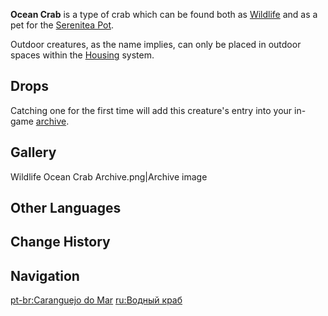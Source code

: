 {{Furnishing Infobox
|id             = 369115
|image          = Wildlife Ocean Crab Icon.png
|category       = Animal
|subcategory    = Outdoor Creature
|rarity         = 3
|adeptal_energy = 100
|load           = 350
|reduced_load   = 350
|description    = A claw-snapping crab that can be found in various water bodies throughout Teyvat.<br />These crabs have blue-gray shells and are more docile and less prone to anger than other crab species. Their limbs, however, are of greater strength. Getting pinched by one of their claws is definitely going to hurt. Tubby can attest to that. Having being pinched once before, she has sworn never to provoke the crabs ever again.
|lbType         = Wildlife
|lbFamily       = Other Wildlife
|lbGroup        = Crabs
|source1        = Omni-Ubiquity Net
}}
{{Description|A claw-snapping crab that can be found in various water bodies throughout Teyvat.<br />These crabs have blue-gray shells and are more docile and less prone to anger than other crab species. Their limbs, however, are of greater strength. Getting pinched by one of their claws is definitely going to hurt.|[[Archive]] Description}}
'''Ocean Crab''' is a type of crab which can be found both as [[Wildlife]] and as a pet for the [[Serenitea Pot]].

Outdoor creatures, as the name implies, can only be placed in outdoor spaces within the [[Housing]] system.

==Drops==
{{Card|Crab|1}}

Catching one for the first time will add this creature's entry into your in-game [[archive]].

==Gallery==
<gallery hideaddbutton="true" captionalign="center">
Wildlife Ocean Crab Archive.png|Archive image
</gallery>

==Other Languages==
{{Other Languages
|en      = Ocean Crab
|zhs     = 海蓝蟹
|zhs_rm  = Hǎi Lán Xiè
|zht     = 海藍蟹
|zht_rm  = Hǎi Lán Xiè
|zh_tl   = Ocean Blue Crab
|ja      = 紺青ガニ
|ja_rm   = Konjou Gani
|ja_tl   = Prussian Blue Crab
|ko      = 블루크랩
|ko_rm   = Beullu-Keuraeb
|ko_tl   = Blue Crab
|es      = Cangrejo oceánico
|es_tl   = Oceanic Crab
|fr      = Crabe des océans
|fr_tl   = Ocean Crab
|ru      = Водный краб
|ru_tl   = 
|th      = Ocean Crab
|vi      = Cua Biển Xanh
|vi_tl   = 
|de      = Seekrebs
|de_tl   = Sea Crab
|id      = Ocean Crab
|pt      = Caranguejo do Mar
|pt_tl   = Sea Crab
}}

==Change History==
{{Change History|1.0}}

==Navigation==
{{Wildlife Navbox|state=collapsed}}
{{Furnishing Navbox/Living|Animal}}

[[pt-br:Caranguejo do Mar]]
[[ru:Водный краб]]